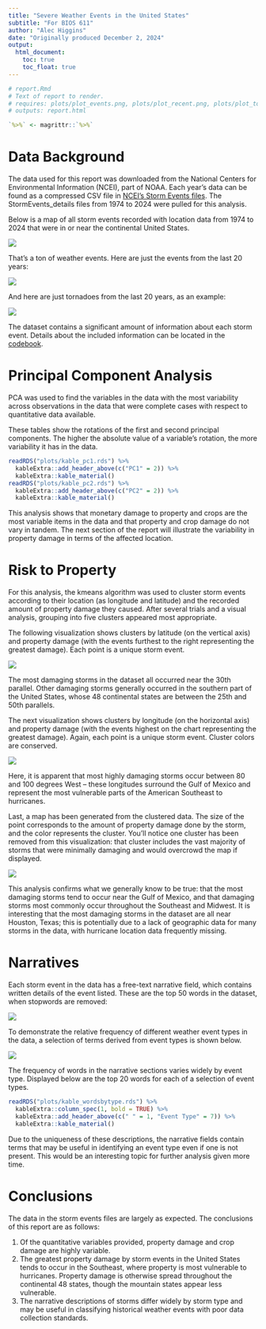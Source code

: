 ```yaml
---
title: "Severe Weather Events in the United States"
subtitle: "For BIOS 611"
author: "Alec Higgins"
date: "Originally produced December 2, 2024"
output:
  html_document:
    toc: true
    toc_float: true
---
```


```r
# report.Rmd
# Text of report to render.
# requires: plots/plot_events.png, plots/plot_recent.png, plots/plot_tornado.png, plot_klat.png, plot_klon.png, plot_kmap.png, kable_pc1.rds, kable_pc2.rds, plots/plot_top50.png, plots/plot_weatherterms.png, plots/kable_wordsbytype.rds
# outputs: report.html

`%>%` <- magrittr::`%>%`
```

# Data Background

The data used for this report was downloaded from the National Centers for Environmental Information (NCEI), part of NOAA. Each year's data can be found as a compressed CSV file in [NCEI's Storm Events files](https://www.ncei.noaa.gov/pub/data/swdi/stormevents/csvfiles/). The StormEvents_details files from 1974 to 2024 were pulled for this analysis.

Below is a map of all storm events recorded with location data from 1974 to 2024 that were in or near the continental United States.

![](plots/plot_events.png)

That's a ton of weather events. Here are just the events from the last 20 years:

![](plots/plot_recent.png)

And here are just tornadoes from the last 20 years, as an example:

![](plots/plot_tornado.png)

The dataset contains a significant amount of information about each storm event. Details about the included information can be located in the [codebook](./source_data/stormevents_codebook.pdf).

# Principal Component Analysis

PCA was used to find the variables in the data with the most variability across observations in the data that were complete cases with respect to quantitative data available.

These tables show the rotations of the first and second principal components. The higher the absolute value of a variable's rotation, the more variability it has in the data.

```r
readRDS("plots/kable_pc1.rds") %>% 
  kableExtra::add_header_above(c("PC1" = 2)) %>% 
  kableExtra::kable_material()
readRDS("plots/kable_pc2.rds") %>% 
  kableExtra::add_header_above(c("PC2" = 2)) %>% 
  kableExtra::kable_material()
```

This analysis shows that monetary damage to property and crops are the most variable items in the data and that property and crop damage do not vary in tandem. The next section of the report will illustrate the variability in property damage in terms of the affected location.

# Risk to Property

For this analysis, the kmeans algorithm was used to cluster storm events according to their location (as longitude and latitude) and the recorded amount of property damage they caused. After several trials and a visual analysis, grouping into five clusters appeared most appropriate.

The following visualization shows clusters by latitude (on the vertical axis) and property damage (with the events furthest to the right representing the greatest damage). Each point is a unique storm event.

![](plots/plot_klat.png)

The most damaging storms in the dataset all occurred near the 30th parallel. Other damaging storms generally occurred in the southern part of the United States, whose 48 continental states are between the 25th and 50th parallels.

The next visualization shows clusters by longitude (on the horizontal axis) and property damage (with the events highest on the chart representing the greatest damage). Again, each point is a unique storm event. Cluster colors are conserved.

![](plots/plot_klon.png)

Here, it is apparent that most highly damaging storms occur between 80 and 100 degrees West – these longitudes surround the Gulf of Mexico and represent the most vulnerable parts of the American Southeast to hurricanes.

Last, a map has been generated from the clustered data. The size of the point corresponds to the amount of property damage done by the storm, and the color represents the cluster. You'll notice one cluster has been removed from this visualization: that cluster includes the vast majority of storms that were minimally damaging and would overcrowd the map if displayed.

![](plots/plot_kmap.png)

This analysis confirms what we generally know to be true: that the most damaging storms tend to occur near the Gulf of Mexico, and that damaging storms most commonly occur throughout the Southeast and Midwest. It is interesting that the most damaging storms in the dataset are all near Houston, Texas; this is potentially due to a lack of geographic data for many storms in the data, with hurricane location data frequently missing.

# Narratives

Each storm event in the data has a free-text narrative field, which contains written details of the event listed. These are the top 50 words in the dataset, when stopwords are removed:

![](plots/plot_top50.png)

To demonstrate the relative frequency of different weather event types in the data, a selection of terms derived from event types is shown below.

![](plots/plot_weatherterms.png)

The frequency of words in the narrative sections varies widely by event type. Displayed below are the top 20 words for each of a selection of event types.

```r
readRDS("plots/kable_wordsbytype.rds") %>% 
  kableExtra::column_spec(1, bold = TRUE) %>% 
  kableExtra::add_header_above(c(" " = 1, "Event Type" = 7)) %>% 
  kableExtra::kable_material()
```

Due to the uniqueness of these descriptions, the narrative fields contain terms that may be useful in identifying an event type even if one is not present. This would be an interesting topic for further analysis given more time.

# Conclusions

The data in the storm events files are largely as expected. The conclusions of this report are as follows:

1. Of the quantitative variables provided, property damage and crop damage are highly variable.
2. The greatest property damage by storm events in the United States tends to occur in the Southeast, where property is most vulnerable to hurricanes. Property damage is otherwise spread throughout the continental 48 states, though the mountain states appear less vulnerable.
3. The narrative descriptions of storms differ widely by storm type and may be useful in classifying historical weather events with poor data collection standards.